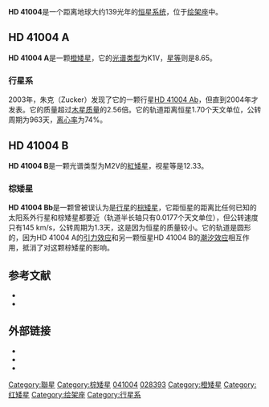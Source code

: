 '''HD 41004'''是一个距离地球大约139光年的[[恒星系统|恒星系统]]，位于[[绘架座|绘架座]]中。

== HD 41004 A ==
{{Starbox short
| name = [[Henry_Draper_catalogue|HD 41004]] A
| epoch = [[J2000.0|J2000.0]]
| constell = [[绘架座|绘架座]]
| ra = 5<sup>h</sup> 59<sup>m</sup> 49.64<sup>s</sup>
| dec = −48° 14' 22.89″
| appmag_v = 8.65
| absmag_v = 5.51
| dist_ly = 138.6
| dist_pc = 42.5
| spectral = K1V
| names = [[Hipparcos_catalogue|HIP 28393]], [[史密松天体物理台|SAO 217660]]
| Simbad = HD+41004+A
}}

'''HD 41004 A'''是一颗[[橙矮星|橙矮星]]，它的[[恒星分类|光谱类型]]为K1V，[[星等|星等]]则是8.65。

=== 行星系 ===
2003年，朱克（Zucker）发现了它的一颗行星[[HD_41004_Ab|HD 41004 Ab]]，但直到2004年才发表。它的质量超过[[木星质量|木星质量]]的2.56倍。它的轨道距离恒星1.70个天文单位，公转周期为963天，[[軌道離心率|离心率]]为74%。

{{OrbitboxPlanet begin|name=HD 41004 A}}
{{OrbitboxPlanet
| exoplanet = [[HD_41004_Ab|b]]
| mass = >2.56
| period = 963
| semimajor = 1.70
| eccentricity = 0.74
}}
{{Orbitbox end}}

== HD 41004 B ==
{{Starbox short
| name = HD 41004 B
| epoch = [[J2000.0|J2000.0]]
| constell = [[绘架座|绘架座]]
| ra = 5<sup>h</sup> 59<sup>m</sup> 49.65<sup>s</sup>
| dec = −48° 14' 22.90″
| spectral = M2V
| appmag_v = 12.33
| absmag_v = 9.16
| dist_ly = 140.35
| dist_pc = 43.03
| names = n/a
| Simbad = HD+41004+B
}}
'''HD 41004 B'''是一颗光谱类型为M2V的[[紅矮星|紅矮星]]，视星等是12.33。

=== 棕矮星 ===
{{Infobox Planet
| bgcolour = #A0B0FF
| name = HD 41004 Bb
| discovery = yes
| discoverer = Zucker等人
| discovered = 2004
| discovery_method = [[径向速度法|径向速度法]]
| semimajor = 0.0177 [[天文单位|AU]]
| periastron = 0.0163 AU
| apastron = 0.0191 AU
| avg_speed = 145 [[千米每秒|km/s]]
| eccentricity = 0.081±0.012
| period = 1.3283±1.2e-5 [[日|d]]
| angular_dist = 0.411 [[毫角秒|mas]]
| long_periastron = 178.5±7.8°
| time_periastron = 2452434.88±0.0029 [[儒略日|JD]]
| semi-amplitude = 6114±71 [[米每秒|m/s]]
| physical_characteristics = yes
| mass = >18.4 [[木星|''M''<sub>J</sub>]]
}}

'''HD 41004 Bb'''是一颗曾被误认为是[[太阳系外行星|行星]]的[[棕矮星|棕矮星]]，它距恒星的距离比任何已知的太阳系外行星和棕矮星都要近（轨道半长轴只有0.0177个天文单位），但公转速度只有145 km/s，公转周期为1.3天，这是因为恒星的质量较小。它的轨道是圆形的，因为HD 41004 A的[[万有引力|引力效应]]和另一颗恒星HD 41004 B的[[潮汐效应|潮汐效应]]相互作用，抵消了对这颗棕矮星的影响。

==参考文献==
{{Reflist}} 
{{refbegin}}
* {{cite journal |bibcode=2004A&A...426..695Z |author=Zucker, S.; Mazeh, T.; Santos, N. C.; Udry, S.; Mayor, M.
 |title=Multi-order TODCOR: Application to observations taken with the CORALIE echelle spectrograph. II. A planet in the system HD 41004 |journal=A&A |year=2004 |volume=426 |issue=2 |pages=695–698 |doi=10.1051/0004-6361:20040384}}
* {{cite journal |bibcode=2002A&A...392..215S |author=Santos, N. C.; Mayor, M.; Naef, D.; Pepe, F.; Queloz, D.; Udry, S.; Burnet, M.; Clausen, J. V.; Helt, B. E.; Olsen, E. H.; Pritchard, J. D. |title=The CORALIE survey for southern extra-solar planets. IX. A 1.3-day period brown dwarf disguised as a planet |journal=A&A |year=2002 |volume=392 |issue=1 |pages=215–229 |doi=10.1051/0004-6361:20020876|arxiv = astro-ph/0206213 }}
{{refend}}

==外部链接==
* {{cite web |url=http://exoplanet.eu/star.php?st=HD+41004+A |title=HD 41004 A |work=The Extrasolar Planets Encyclopaedia |accessdate=2008-07-21 |archive-date=2008-09-26 |archive-url=https://web.archive.org/web/20080926101156/http://exoplanet.eu/star.php?st=HD+41004+A |dead-url=no }}
* {{cite web |url=http://exoplanet.eu/star.php?st=HD+41004+B |title=HD 41004 B |work=The Extrasolar Planets Encyclopaedia |accessdate=2008-07-21 |archive-date=2008-09-26 |archive-url=https://web.archive.org/web/20080926101202/http://exoplanet.eu/star.php?st=HD+41004+B |dead-url=no }}
* {{cite web |url=http://www.extrasolar.net/planettour.asp?StarCatId=normal&StarId=211 |title=HD 41004 A |work=Extrasolar Visions |accessdate=2008-07-21 |deadurl=yes |archiveurl=https://web.archive.org/web/20110605064920/http://www.extrasolar.net/planettour.asp?StarCatId=normal&StarId=211 |archivedate=2011-06-05 }}
{{Sky|05|59|49.64|-|48|14|22.89|138.6}}

[[Category:聯星|Category:聯星]]
[[Category:棕矮星|Category:棕矮星]]
[[Category:HD和HDE天體|041004]]
[[Category:HIP天體|028393]]
[[Category:橙矮星|Category:橙矮星]]
[[Category:红矮星|Category:红矮星]]
[[Category:绘架座|Category:绘架座]]
[[Category:行星系|Category:行星系]]